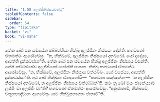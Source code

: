 ```yaml
---
title: "1.58 අලජ්ජීනිස්සයවත්ථු"
tableOfContents: false
sidebar:
  order: 54
type: "tipitaka"
basket: "vi"
book: "vi-maha"
---
```



<DynamicBreadcrumb />

<Division number="120" book="vi-maha">

<Paragraph number="504" book="vi-maha">
තේන ඛෝ පන සමයේන ඡබ්බග්ගියා භික්ඛූ අලජ්ජීනං නිස්සයං දේන්ති. භගවතෝ ඒතමත්ථං ආරෝචේසුං. “න, භික්ඛවේ, අලජ්ජීනං නිස්සයෝ දාතබ්බෝ. යෝ දදේය්‍ය, ආපත්ති දුක්කටස්සා”ති.
</Paragraph>

<Paragraph number="505" book="vi-maha">
තේන ඛෝ පන සමයේන භික්ඛූ අලජ්ජීනං නිස්සාය වසන්ති. තේපි නචිරස්සේව අලජ්ජිනෝ හෝන්ති පාපකා. භික්ඛූ භගවතෝ ඒතමත්ථං ආරෝචේසුං. “න, භික්ඛවේ, අලජ්ජීනං නිස්සාය වත්ථබ්බං. යෝ වසේය්‍ය, ආපත්ති දුක්කටස්සා”ති.
</Paragraph>

<Paragraph number="506" book="vi-maha">
අථ ඛෝ භික්ඛූනං ඒතදහෝසි—  “භගවතා පඤ්ඤත්තං—  ‘න අලජ්ජීනං නිස්සයෝ දාතබ්බෝ, න අලජ්ජීනං නිස්සාය වත්ථබ්බන්’ති. කථං නු ඛෝ මයං ජානේය්‍යාම ලජ්ජිං වා අලජ්ජිං වා”ති? භගවතෝ ඒතමත්ථං ආරෝචේසුං. “අනුජානාමි, භික්ඛවේ, චතූහපඤ්චාහං ආගමේතුං යාව භික්ඛුසභාගතං ජානාමී”ති.
</Paragraph>
</Division>